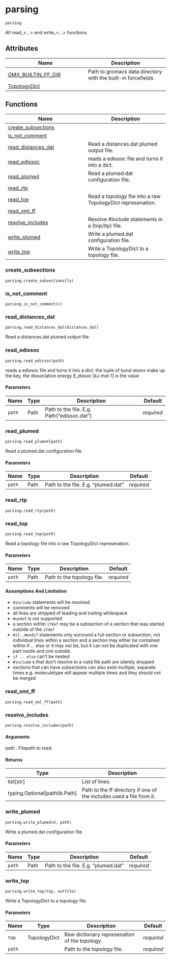 # parsing { #kimmdy.parsing }

`parsing`

All read_<...> and write_<...> functions.

## Attributes

| Name | Description |
| --- | --- |
| [GMX_BUILTIN_FF_DIR](#kimmdy.parsing.GMX_BUILTIN_FF_DIR) | Path to gromacs data directory with the built-in forcefields. |
| [TopologyDict](#kimmdy.parsing.TopologyDict) |  |

## Functions

| Name | Description |
| --- | --- |
| [create_subsections](#kimmdy.parsing.create_subsections) |  |
| [is_not_comment](#kimmdy.parsing.is_not_comment) |  |
| [read_distances_dat](#kimmdy.parsing.read_distances_dat) | Read a distances.dat plumed output file. |
| [read_edissoc](#kimmdy.parsing.read_edissoc) | reads a edissoc file and turns it into a dict. |
| [read_plumed](#kimmdy.parsing.read_plumed) | Read a plumed.dat configuration file. |
| [read_rtp](#kimmdy.parsing.read_rtp) |  |
| [read_top](#kimmdy.parsing.read_top) | Read a topology file into a raw TopologyDict represenation. |
| [read_xml_ff](#kimmdy.parsing.read_xml_ff) |  |
| [resolve_includes](#kimmdy.parsing.resolve_includes) | Resolve #include statements in a (top/itp) file. |
| [write_plumed](#kimmdy.parsing.write_plumed) | Write a plumed.dat configuration file. |
| [write_top](#kimmdy.parsing.write_top) | Write a TopologyDict to a topology file. |

### create_subsections { #kimmdy.parsing.create_subsections }

`parsing.create_subsections(ls)`

### is_not_comment { #kimmdy.parsing.is_not_comment }

`parsing.is_not_comment(c)`

### read_distances_dat { #kimmdy.parsing.read_distances_dat }

`parsing.read_distances_dat(distances_dat)`

Read a distances.dat plumed output file.

### read_edissoc { #kimmdy.parsing.read_edissoc }

`parsing.read_edissoc(path)`

reads a edissoc file and turns it into a dict.
the tuple of bond atoms make up the key,
the dissociation energy E_dissoc [kJ mol-1] is the value

#### Parameters

| Name   | Type   | Description                                | Default    |
|--------|--------|--------------------------------------------|------------|
| `path` | Path   | Path to the file. E.g. Path("edissoc.dat") | _required_ |

### read_plumed { #kimmdy.parsing.read_plumed }

`parsing.read_plumed(path)`

Read a plumed.dat configuration file.

#### Parameters

| Name   | Type   | Description                         | Default    |
|--------|--------|-------------------------------------|------------|
| `path` | Path   | Path to the file. E.g. "plumed.dat" | _required_ |

### read_rtp { #kimmdy.parsing.read_rtp }

`parsing.read_rtp(path)`

### read_top { #kimmdy.parsing.read_top }

`parsing.read_top(path)`

Read a topology file into a raw TopologyDict represenation.

#### Parameters

| Name   | Type   | Description                | Default    |
|--------|--------|----------------------------|------------|
| `path` | Path   | Path to the topology file. | _required_ |

#### Assumptions And Limitation

- ``#include`` statements will be resolved
- comments will be removed
- all lines are stripped of leading and trailing whitespace
- ``#undef`` is not supported
- a section within ``ifdef`` may be a subsection of a section that was started
  outside of the ``ifdef``
- ``#if..#endif`` statements only surround a full section or subsection,
  not individual lines within a section and
  a section may either be contained within if ... else or it may not be,
  but it can not be duplicated with one part inside and one outside.
- `if .. else` can't be nested
- ``#include`` s that don't resolve to a valid file path are silently dropped
- sections that can have subsections can also exist multiple, separate times
  e.g. moleculetype will appear multiple times and they should not be merged

### read_xml_ff { #kimmdy.parsing.read_xml_ff }

`parsing.read_xml_ff(path)`

### resolve_includes { #kimmdy.parsing.resolve_includes }

`parsing.resolve_includes(path)`

#### Arguments

path :
    Filepath to read.

#### Returns

| Type                            | Description                                                          |
|---------------------------------|----------------------------------------------------------------------|
| list\[str\]                     | List of lines.                                                       |
| typing.Optional\[pathlib.Path\] | Path to the ff directory if one of the includes used a file from it. |

### write_plumed { #kimmdy.parsing.write_plumed }

`parsing.write_plumed(d, path)`

Write a plumed.dat configuration file.

#### Parameters

| Name   | Type   | Description                         | Default    |
|--------|--------|-------------------------------------|------------|
| `path` | Path   | Path to the file. E.g. "plumed.dat" | _required_ |

### write_top { #kimmdy.parsing.write_top }

`parsing.write_top(top, outfile)`

Write a TopologyDict to a topology file.

#### Parameters

| Name   | Type         | Description                                   | Default    |
|--------|--------------|-----------------------------------------------|------------|
| `top`  | TopologyDict | Raw dictionary represenation of the topology. | _required_ |
| `path` |              | Path to the topology file.                    | _required_ |